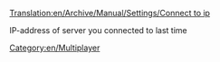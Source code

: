 [[Translation:en/Archive/Manual/Settings/Connect to ip]]


IP-address of server you connected to last time

[[Category:en/Multiplayer]]